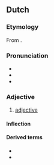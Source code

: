 ==Dutch==

===Etymology===
From {{suf|nl|bijvoegen|lijk}}.

===Pronunciation===
* {{IPA|/bɛi̯ˈvux.lək/|lang=nl}}
* {{audio|Nl-bijvoeglijk.ogg|Audio|lang=nl}}
* {{hyphenation|bij|voeg|lijk|lang=nl}}

===Adjective===
{{nl-adj}}

# [[adjective]] {{defdate|from 16th c.}}

====Inflection====
{{nl-decl-adj}}

====Derived terms====
* {{l|nl|bijvoeglijkheid}}
* {{l|nl|bijvoeglijk naamwoord}}